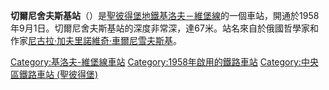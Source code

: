 {{Infobox station 
| name          = 切爾尼舍夫斯基<br />{{lang|ru|Черныше́вская}}
| type          = {{STPETERSBURGMETRO type}}
| style         = 
| image         = Metro SPB Line1 Chernyshevskaya.jpg
| image_size    = 
| image_caption = 中央大廳
| address       = [[中央區_(聖彼得堡)|中央區]]
| borough       = [[聖彼得堡|聖彼得堡]]
| country       = [[俄羅斯|俄羅斯]]
| coordinates   = {{coord|59.9446|N|30.3598|E|display=title,inline|region:RU_type:landmark_source:nlwiki}}
| line          = {{STPETERSBURGMETRO-line1}}
| other         = 
| structure     = 地下
| platform      = 
| depth         = {{convert|67|m|ft|0|abbr=on}}
| levels        = 
| tracks        = 
| parking       = 
| bicycle       = 
| baggage_check = 
| opened        = 1958年9月1日
| closed        = 
| rebuilt       = 
| electrified   = 
| ADA           = 
| code          = 
| owned         = [[聖彼得堡地鐵|聖彼得堡地鐵]]
| zone          = 
| smartcardname =
| smartcardstatus =
| former        = 
| passengers    = 
| pass_year     = 
| pass_percent  = 
| pass_system   = 
| mpassengers   = 
| services      = 
| map_locator   = 
}}
'''切爾尼舍夫斯基站'''（{{lang-rus|Черныше́вская|Chernyshevskaya}}）是[[聖彼得堡地鐵|聖彼得堡地鐵]][[基洛夫－維堡線|基洛夫－維堡線]]的一個車站，開通於1958年9月1日。切爾尼舍夫斯基站的深度非常深，達67米。站名來自於俄國哲學家和作家[[尼古拉·加夫里諾維奇·車爾尼雪夫斯基|尼古拉·加夫里諾維奇·車爾尼雪夫斯基]]。
{{commons category|Chernyshevskaya metrostation}}
{{基洛夫－維堡線}}
[[Category:基洛夫-維堡線車站|Category:基洛夫-維堡線車站]]
[[Category:1958年啟用的鐵路車站|Category:1958年啟用的鐵路車站]]
[[Category:中央區鐵路車站_(聖彼得堡)|Category:中央區鐵路車站 (聖彼得堡)]]